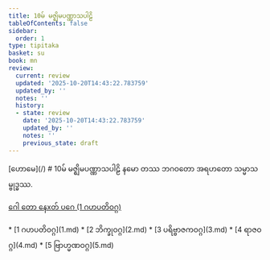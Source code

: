 ```yaml
---
title: 10မ် မဇ္ဈိမပဏ္ဏာသပါဠိ
tableOfContents: false
sidebar:
  order: 1
type: tipitaka
basket: su
book: mn
review:
  current: review
  updated: '2025-10-20T14:43:22.783759'
  updated_by: ''
  notes: ''
  history:
  - state: review
    date: '2025-10-20T14:43:22.783759'
    updated_by: ''
    notes: ''
    previous_state: draft
---
```



<ReviewStatus review={frontmatter.review} showDetails={true} />

<HypothesisAnnotation frontmatter={frontmatter} />


<Paragraph type="center" book="mn">
[ဟောမေ](/)
</Paragraph>

<Paragraph type="center" book="mn">
# 10မ် မဇ္ဈိမပဏ္ဏာသပါဠိ
</Paragraph>

<Paragraph number="1" type="center" book="mn">
နမော တဿ ဘဂဝတော အရဟတော သမ္မာသမ္ဗုဒ္ဓဿ.

[ဂေါ တော နေxတ် ပဂေ (1 ဂဟပတိဝဂ္ဂ)](1.md)



</Paragraph>

<TableOfContents book="mn" section="10">
* [1 ဂဟပတိဝဂ္ဂ](1.md)
* [2 ဘိက္ခုဝဂ္ဂ](2.md)
* [3 ပရိဗ္ဗာဇကဝဂ္ဂ](3.md)
* [4 ရာဇဝဂ္ဂ](4.md)
* [5 ဗြာဟ္မဏဝဂ္ဂ](5.md)
</TableOfContents>